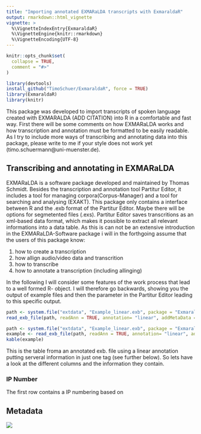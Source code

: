 ```yaml
---
title: "Importing annotated EXMARaLDA transcripts with ExmaraldaR"
output: rmarkdown::html_vignette
vignette: >
  %\VignetteIndexEntry{ExmaraldaR}
  %\VignetteEngine{knitr::rmarkdown}
  %\VignetteEncoding{UTF-8}
---
```


```r
knitr::opts_chunk$set(
  collapse = TRUE,
  comment = "#>"
)
```

```r
library(devtools)
install_github("TimoSchuer/ExmaraldaR", force = TRUE)
library(ExmaraldaR)
library(knitr)

```
This package was developed to import transcripts of spoken language created with EXMARALDA (ADD CITATION) into R in a comfortable and fast way. First there will be some comments on how EXMARaLDA works and how transcription and annotation must be formatted to be easily readable. As I try to include more ways of transcribing and annotating data into this package, please write to me if your style does not work yet (timo.schuermann@uni-muenster.de).  

## Transcribing and annotating in EXMARaLDA

EXMARaLDA is a software package developed and maintained by Thomas Schmidt. Besides the transcription and annotation tool Partitur Editor, it includes a tool for managing corpora(Corpus-Manager) and a tool for searching and analysing (EXAKT). This package only contains a interface between R and the .exb format of the Partitur Editor. Maybe there will be options for segmetented files (.exs). Partitur Editor saves transcritions as an xml-based data format, which makes it possible to extract all relevant informations into a data table.
As this is can not be an extensive introduction in the EXMARaLDA-Software package i will in the forthgoing assume that the users of this package know:

1. how to create a transcription
2. how allign audio/video data and transcrition
3. how to transcribe 
4. how to annotate a transcription (including allinging)

In the following I will consider some features of the work process that lead to a well formed R- object. I will therefore go backwards, showing you the output of example files and then the parameter in the Partitur Editor leading to this specific output.

```r
path <- system.file("extdata", "Example_linear.exb", package = "ExmaraldaR", mustWork = TRUE)
read_exb_file(path, readAnn = TRUE, annotation= "linear", addMetaData = TRUE)
```
```r
path <- system.file("extdata", "Example_linear.exb", package = "ExmaraldaR", mustWork = TRUE)
example <- read_exb_file(path, readAnn = TRUE, annotation= "linear", addMetaData = TRUE)
kable(example)
```

This is the table froma an annotated exb. file using a linear annotation putting serveral information in just one tag (see further below). So lets have a look at the different columns and the information they contain.

### IP Number 

The first row contains a IP numbering based on

## Metadata

![](C:\Users\Admin\sciebo\R\Kookkurrenz\Paket\metadata.png)
